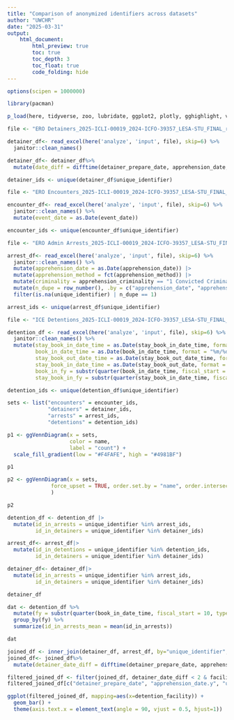```yaml
---
title: "Comparison of anonymized identifiers across datasets"
author: "UWCHR"
date: "2025-03-31"
output:
    html_document:
        html_preview: true
        toc: true
        toc_depth: 3
        toc_float: true
        code_folding: hide
---
```



```r

options(scipen = 1000000)

library(pacman)

p_load(here, tidyverse, zoo, lubridate, ggplot2, plotly, gghighlight, viridis, readxl, ggVennDiagram)

```

```r

file <- "ERO Detainers_2025-ICLI-00019_2024-ICFO-39357_LESA-STU_FINAL_raw.xlsx"

detainer_df<- read_excel(here('analyze', 'input', file), skip=6) %>% 
  janitor::clean_names()

detainer_df<- detainer_df%>% 
  mutate(date_diff = difftime(detainer_prepare_date, apprehension_date, units = "days"))

detainer_ids <- unique(detainer_df$unique_identifier)

```

```r

file <- "ERO Encounters_2025-ICLI-00019_2024-ICFO-39357_LESA-STU_FINAL_raw.xlsx"

encounter_df<- read_excel(here('analyze', 'input', file), skip=6) %>% 
  janitor::clean_names() %>% 
  mutate(event_date = as.Date(event_date))

encounter_ids <- unique(encounter_df$unique_identifier)

```

```r

file <- "ERO Admin Arrests_2025-ICLI-00019_2024-ICFO-39357_LESA-STU_FINAL_raw.xlsx"

arrest_df<- read_excel(here('analyze', 'input', file), skip=6) %>% 
  janitor::clean_names() %>% 
  mutate(apprehension_date = as.Date(apprehension_date)) |>
  mutate(apprehension_method = fct(apprehension_method)) |>
  mutate(criminality = apprehension_criminality == "1 Convicted Criminal") |>
  mutate(n_dupe = row_number(), .by = c("apprehension_date", "apprehension_method", "apprehension_criminality", "unique_identifier")) |>
  filter(is.na(unique_identifier) | n_dupe == 1)

arrest_ids <- unique(arrest_df$unique_identifier)

```

```r

file <- "ICE Detentions_2025-ICLI-00019_2024-ICFO-39357_LESA-STU_FINAL_raw.xlsx"

detention_df <- read_excel(here('analyze', 'input', file), skip=6) %>% 
  janitor::clean_names() %>% 
  mutate(stay_book_in_date_time = as.Date(stay_book_in_date_time, format = "%m/%d/%Y %H:%M"),
         book_in_date_time = as.Date(book_in_date_time, format = "%m/%d/%Y %H:%M"),
         stay_book_out_date_time = as.Date(stay_book_out_date_time, format = "%m/%d/%Y %H:%M"),
         stay_book_in_date_time = as.Date(stay_book_out_date, format = "%m/%d/%Y %H:%M"),
         book_in_fy = substr(quarter(book_in_date_time, fiscal_start = 10, type = "year.quarter"), 1, 4),
         stay_book_in_fy = substr(quarter(stay_book_in_date_time, fiscal_start = 10, type = "year.quarter"), 1, 4))

detention_ids <- unique(detention_df$unique_identifier)

```

```r

sets <- list("encounters" = encounter_ids,
             "detainers" = detainer_ids,
             "arrests" = arrest_ids,
             "detentions" = detention_ids)

p1 <- ggVennDiagram(x = sets,
                    color = name,
                    label = "count") +
  scale_fill_gradient(low = "#F4FAFE", high = "#4981BF")

p1

p2 <- ggVennDiagram(x = sets,
              force_upset = TRUE, order.set.by = "name", order.intersect.by = "size"
              )

p2 

```

```r

detention_df <- detention_df |>
  mutate(id_in_arrests = unique_identifier %in% arrest_ids,
         id_in_detainers = unique_identifier %in% detainer_ids)

arrest_df<- arrest_df|>
  mutate(id_in_detentions = unique_identifier %in% detention_ids,
         id_in_detainers = unique_identifier %in% detainer_ids)

detainer_df<- detainer_df|>
  mutate(id_in_arrests = unique_identifier %in% arrest_ids,
         id_in_detainers = unique_identifier %in% detainer_ids)

detainer_df

```

```r

dat <- detention_df %>% 
  mutate(fy = substr(quarter(book_in_date_time, fiscal_start = 10, type = "year.quarter"), 1, 4)) %>% 
  group_by(fy) %>% 
  summarize(id_in_arrests_mean = mean(id_in_arrests))

dat

```

```r
joined_df <- inner_join(detainer_df, arrest_df, by="unique_identifier", na_matches="never")
joined_df<- joined_df%>% 
  mutate(detainer_date_diff = difftime(detainer_prepare_date, apprehension_date.y, units = "days"))

filtered_joined_df <- filter(joined_df, detainer_date_diff < 2 & facility_state == "WASHINGTON" & !(detention_facility %in% c("SEATAC FED.DET.CENTER", "STATE PRISON, SHELTON")))
filtered_joined_df[c("detainer_prepare_date", "apprehension_date.y", "unique_identifier", "detention_facility")]
```
```r
ggplot(filtered_joined_df, mapping=aes(x=detention_facility)) +
  geom_bar() +
  theme(axis.text.x = element_text(angle = 90, vjust = 0.5, hjust=1))
```
